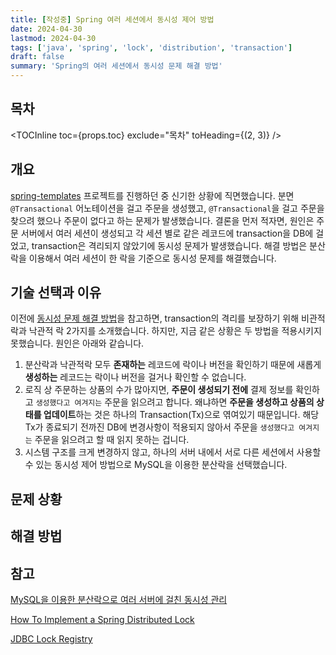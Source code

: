 ```yaml
---
title: [작성중] Spring 여러 세션에서 동시성 제어 방법
date: 2024-04-30
lastmod: 2024-04-30
tags: ['java', 'spring', 'lock', 'distribution', 'transaction']
draft: false
summary: 'Spring의 여러 세션에서 동시성 문제 해결 방법'
---
```


## 목차

<TOCInline toc={props.toc} exclude="목차" toHeading={(2, 3)} />

## 개요

[spring-templates](https://github.com/spring-templates/spring-concurrency-jpa) 프로젝트를 진행하던 중 신기한 상황에 직면했습니다.
분면 `@Transactional` 어노테이션을 걸고 주문을 생성했고, `@Transactional`을 걸고 주문을 찾으려 했으나 주문이 없다고 하는 문제가 발생했습니다.
결론을 먼저 적자면, 원인은 주문 서버에서 여러 세션이 생성되고 각 세션 별로 같은 레코드에 transaction을 DB에 걸었고, transaction은 격리되지 않았기에 동시성 문제가 발생했습니다.
해결 방법은 분산락을 이용해서 여러 세션이 한 락을 기준으로 동시성 문제를 해결했습니다.

## 기술 선택과 이유

이전에 [동시성 문제 해결 방법](/blog/spring/spring-transaction-lock)을 참고하면, transaction의 격리를 보장하기 위해 비관적 락과 낙관적 락 2가지를 소개했습니다.
하지만, 지금 같은 상황은 두 방법을 적용시키지 못했습니다. 원인은 아래와 같습니다.

1. 분산락과 낙관적락 모두 **존재하는** 레코드에 락이나 버전을 확인하기 때문에 새롭게 **생성하는** 레코드는 락이나 버전을 걸거나 확인할 수 없습니다.
2. 로직 상 주문하는 상품의 수가 많아지면, **주문이 생성되기 전에** 결제 정보를 확인하고 `생성했다고 여겨지는` 주문을 읽으려고 합니다. 왜냐하면 **주문을 생성하고 상품의 상태를 업데이트**하는 것은 하나의 Transaction(Tx)으로 엮여있기 때문입니다. 해당 Tx가 종료되기 전까진 DB에 변경사항이 적용되지 않아서 주문을 `생성했다고 여겨지는` 주문을 읽으려고 할 때 읽지 못하는 겁니다.
3. 시스템 구조를 크게 변경하지 않고, 하나의 서버 내에서 서로 다른 세션에서 사용할 수 있는 동시성 제어 방법으로 MySQL을 이용한 분산락을 선택했습니다.

## 문제 상황

## 해결 방법

## 참고

[MySQL을 이용한 분산락으로 여러 서버에 걸친 동시성 관리](https://techblog.woowahan.com/2631/)

[How To Implement a Spring Distributed Lock](https://spring.academy/guides/spring-spring-distributed-lock)

[JDBC Lock Registry](https://docs.spring.io/spring-integration/reference/jdbc/lock-registry.html)
